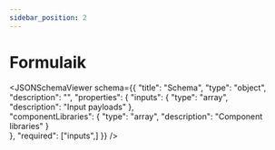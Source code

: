 ```yaml
---
sidebar_position: 2
---
```



# Formulaik

<JSONSchemaViewer schema={{
    	"title": "Schema",
    	"type": "object",
        "description": "",
    	"properties": {
    		"inputs": {
    			"type": "array",                
                "description": "Input payloads"
    		},            
            "componentLibraries": {
    			"type": "array",
                "description": "Component libraries"
    		}    		
    	},
    	"required": ["inputs",]
    }} />
